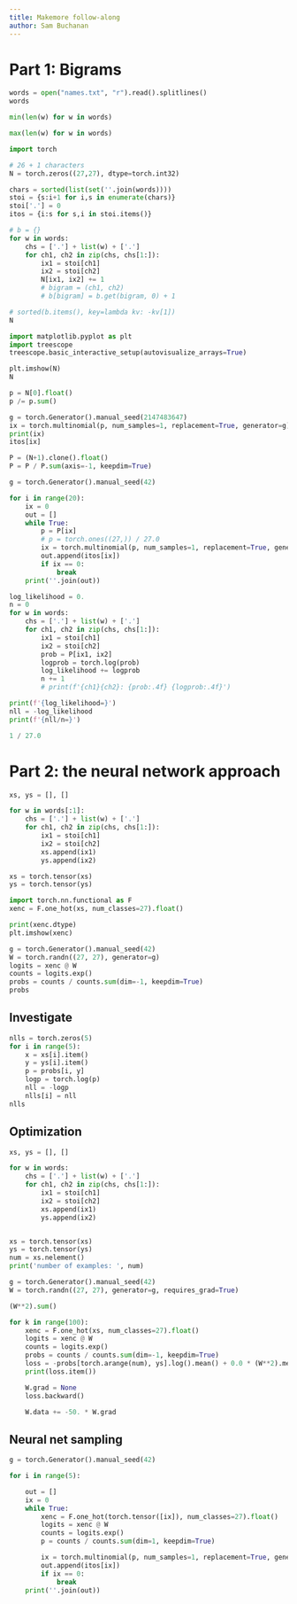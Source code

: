 ```yaml
---
title: Makemore follow-along
author: Sam Buchanan
---
```


# Part 1: Bigrams

```python
words = open("names.txt", "r").read().splitlines()
words
```

```python
min(len(w) for w in words)
```

```python
max(len(w) for w in words)
```

```python
import torch
```

```python
# 26 + 1 characters
N = torch.zeros((27,27), dtype=torch.int32)
```

```python
chars = sorted(list(set(''.join(words))))
stoi = {s:i+1 for i,s in enumerate(chars)}
stoi['.'] = 0
itos = {i:s for s,i in stoi.items()}
```


```python
# b = {}
for w in words:
    chs = ['.'] + list(w) + ['.']
    for ch1, ch2 in zip(chs, chs[1:]):
        ix1 = stoi[ch1]
        ix2 = stoi[ch2]
        N[ix1, ix2] += 1
        # bigram = (ch1, ch2)
        # b[bigram] = b.get(bigram, 0) + 1
```

```python
# sorted(b.items(), key=lambda kv: -kv[1])
N
```

```python
import matplotlib.pyplot as plt
import treescope
treescope.basic_interactive_setup(autovisualize_arrays=True)

plt.imshow(N)
N
```


```python
p = N[0].float()
p /= p.sum()
```
```python
g = torch.Generator().manual_seed(2147483647)
ix = torch.multinomial(p, num_samples=1, replacement=True, generator=g).item()
print(ix)
itos[ix]
```

```python
P = (N+1).clone().float()
P = P / P.sum(axis=-1, keepdim=True)
```


```python
g = torch.Generator().manual_seed(42)

for i in range(20):
    ix = 0
    out = []
    while True:
        p = P[ix]
        # p = torch.ones((27,)) / 27.0
        ix = torch.multinomial(p, num_samples=1, replacement=True, generator=g).item()
        out.append(itos[ix])
        if ix == 0:
            break
    print(''.join(out))
```


```python
log_likelihood = 0.
n = 0
for w in words:
    chs = ['.'] + list(w) + ['.']
    for ch1, ch2 in zip(chs, chs[1:]):
        ix1 = stoi[ch1]
        ix2 = stoi[ch2]
        prob = P[ix1, ix2]
        logprob = torch.log(prob)
        log_likelihood += logprob
        n += 1
        # print(f'{ch1}{ch2}: {prob:.4f} {logprob:.4f}')

print(f'{log_likelihood=}')
nll = -log_likelihood
print(f'{nll/n=}')
```

```python
1 / 27.0
```

# Part 2: the neural network approach


```python

xs, ys = [], []

for w in words[:1]:
    chs = ['.'] + list(w) + ['.']
    for ch1, ch2 in zip(chs, chs[1:]):
        ix1 = stoi[ch1]
        ix2 = stoi[ch2]
        xs.append(ix1)
        ys.append(ix2)

xs = torch.tensor(xs)
ys = torch.tensor(ys)
```
```python
import torch.nn.functional as F
xenc = F.one_hot(xs, num_classes=27).float()
```

```python
print(xenc.dtype)
plt.imshow(xenc)
```


```python
g = torch.Generator().manual_seed(42)
W = torch.randn((27, 27), generator=g)
logits = xenc @ W
counts = logits.exp()
probs = counts / counts.sum(dim=-1, keepdim=True)
probs
```
## Investigate

```python
nlls = torch.zeros(5)
for i in range(5):
    x = xs[i].item()
    y = ys[i].item()
    p = probs[i, y]
    logp = torch.log(p)
    nll = -logp
    nlls[i] = nll
nlls
```

## Optimization

```python

xs, ys = [], []

for w in words:
    chs = ['.'] + list(w) + ['.']
    for ch1, ch2 in zip(chs, chs[1:]):
        ix1 = stoi[ch1]
        ix2 = stoi[ch2]
        xs.append(ix1)
        ys.append(ix2)


xs = torch.tensor(xs)
ys = torch.tensor(ys)
num = xs.nelement()
print('number of examples: ', num)
```
```python
g = torch.Generator().manual_seed(42)
W = torch.randn((27, 27), generator=g, requires_grad=True)
```

```python
(W**2).sum()
```



```python
for k in range(100):
    xenc = F.one_hot(xs, num_classes=27).float()
    logits = xenc @ W
    counts = logits.exp()
    probs = counts / counts.sum(dim=-1, keepdim=True)
    loss = -probs[torch.arange(num), ys].log().mean() + 0.0 * (W**2).mean()
    print(loss.item())

    W.grad = None
    loss.backward()

    W.data += -50. * W.grad

```


## Neural net sampling


```python
g = torch.Generator().manual_seed(42)

for i in range(5):

    out = []
    ix = 0
    while True:
        xenc = F.one_hot(torch.tensor([ix]), num_classes=27).float()
        logits = xenc @ W
        counts = logits.exp()
        p = counts / counts.sum(dim=1, keepdim=True)

        ix = torch.multinomial(p, num_samples=1, replacement=True, generator=g).item()
        out.append(itos[ix])
        if ix == 0:
            break
    print(''.join(out))

```

